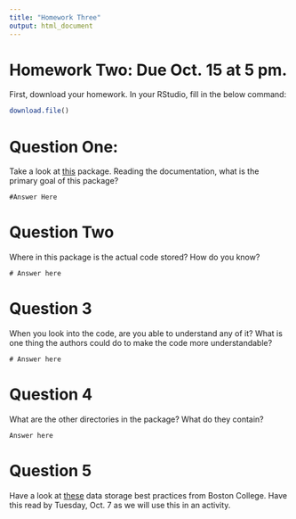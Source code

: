 ```yaml
---
title: "Homework Three"
output: html_document
---
```


# Homework Two: Due Oct. 15 at 5 pm.

First, download your homework. In your RStudio, fill in the below command:

```r
download.file()

```

# Question One:

Take a look at [this](https://github.com/ropensci/opencage) package. Reading the documentation, what is the primary goal of this package? 

```
#Answer Here
```

# Question Two

Where in this package is the actual code stored? How do you know?

```
# Answer here

```

# Question 3

When you look into the code, are you able to understand any of it? What is one thing the authors could do to make the code more understandable?

```
# Answer here
```

# Question 4

What are the other directories in the package? What do they contain?

```
Answer here

```

# Question 5

Have a look at [these](https://libguides.bc.edu/dataplan/best_practices) data storage best practices from Boston College. Have this read by Tuesday, Oct. 7 as we will use this in an activity.
